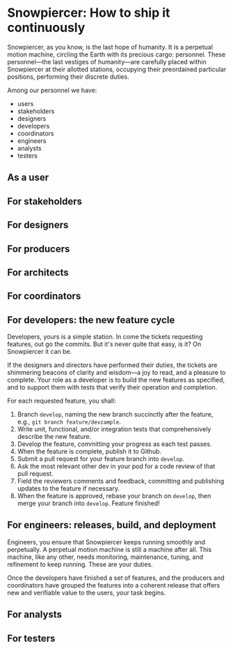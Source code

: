 # Snowpiercer: How to ship it continuously

Snowpiercer, as you know, is the last hope of humanity. It is a perpetual motion machine, circling the Earth with its precious cargo: personnel. These personnel—the last vestiges of humanity—are carefully placed within Snowpiercer at their allotted stations, occupying their preordained particular positions, performing their discrete duties.

Among our personnel we have:
* users
* stakeholders
* designers
* developers
* coordinators
* engineers
* analysts
* testers

## As a user
## For stakeholders
## For designers
## For producers
## For architects
## For coordinators
## For developers: the new feature cycle

Developers, yours is a simple station. In come the tickets requesting features, out go the commits. But it's never quite that easy, is it? On Snowpiercer it can be.

If the designers and directors have performed their duties, the tickets are shimmering beacons of clarity and wisdom—a joy to read, and a pleasure to complete. Your role as a developer is to build the new features as specified, and to support them with tests that verify their operation and completion.

For each requested feature, you shall:
1. Branch `develop`, naming the new branch succinctly after the feature, e.g., `git branch feature/devzample`.
2. Write unit, functional, and/or integration tests that comprehensively describe the new feature.
3. Develop the feature, committing your progress as each test passes.
4. When the feature is complete, publish it to Github.
5. Submit a pull request for your feature branch into `develop`.
6. Ask the most relevant other dev in your pod for a code review of that pull request.
7. Field the reviewers comments and feedback, committing and publishing updates to the feature if necessary.
8. When the feature is approved, rebase your branch on `develop`, then merge your branch into `develop`. Feature finished!

## For engineers: releases, build, and deployment

Engineers, you ensure that Snowpiercer keeps running smoothly and perpetually. A perpetual motion machine is still a machine after all. This machine, like any other, needs monitoring, maintenance, tuning, and refinement to keep running. These are your duties.

Once the developers have finished a set of features, and the producers and coordinators have grouped the features into a coherent release that offers new and verifiable value to the users, your task begins.

## For analysts
## For testers
